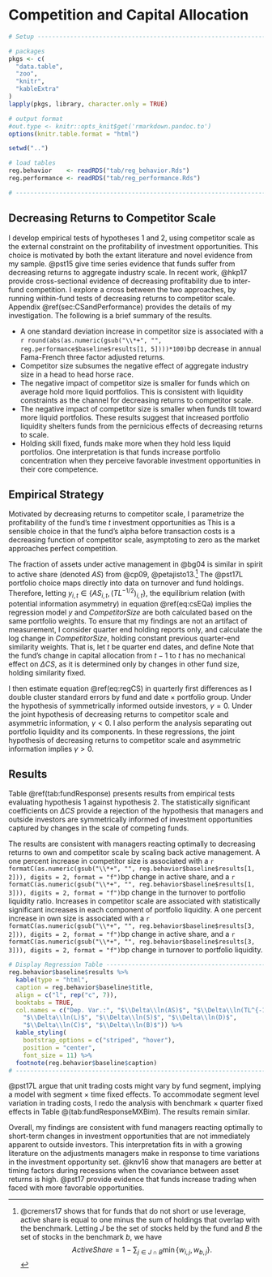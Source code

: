 # Competition and Capital Allocation {#sec:portfolio}

```r

# Setup ------------------------------------------------------------------------

# packages
pkgs <- c(
  "data.table",
  "zoo",
  "knitr",
  "kableExtra"
)
lapply(pkgs, library, character.only = TRUE)

# output format
#out.type <- knitr::opts_knit$get('rmarkdown.pandoc.to')
options(knitr.table.format = "html")

setwd("..")

# load tables
reg.behavior    <- readRDS("tab/reg_behavior.Rds")
reg.performance <- readRDS("tab/reg_performance.Rds")

# -----------------------------------------------------------------------------
```

## Decreasing Returns to Competitor Scale

I develop empirical tests of hypotheses 1 and 2, using competitor scale as the external constraint on the profitability of investment opportunities. This choice is motivated by both the extant literature and novel evidence from my sample. @pst15 give time series evidence that funds suffer from decreasing returns to aggregate industry scale. In recent work, @hkp17 provide cross-sectional evidence of decreasing profitability due to inter-fund competition. I explore a cross between the two approaches, by running within-fund tests of decreasing returns to competitor scale. Appendix \@ref(sec:CSandPerformance) provides the details of my investigation. The following is a brief summary of the results.

- A one standard deviation increase in competitor size is associated with a `r round(abs(as.numeric(gsub("\\*+", "", reg.performance$baseline$results[1, 5])))*100)`bp decrease in annual Fama-French three factor adjusted returns.
- Competitor size subsumes the negative effect of aggregate industry size in a head to head horse race.
- The negative impact of competitor size is smaller for funds which on average hold more liquid portfolios. This is consistent with liquidity constraints as the channel for decreasing returns to competitor scale. 
- The negative impact of competitor size is smaller when funds tilt toward more liquid portfolios. These results suggest that increased portfolio liquidity shelters funds from the pernicious effects of decreasing returns to scale.
- Holding skill fixed, funds make more when they hold less liquid portfolios. One interpretation is that funds increase portfolio concentration when they perceive favorable investment opportunities in their core competence.


## Empirical Strategy

 
Motivated by decreasing returns to competitor scale, I parametrize the profitability of the fund's time $t$ investment opportunities as 
\begin{equation}
g(x_{i,t})=CompetitorSize_{i,t}^{-\gamma}. 
(\#eq:muParam)
\end{equation}
This is a sensible choice in that the fund's alpha before transaction costs is a decreasing function of competitor scale, asymptoting to zero as the market approaches perfect competition.

The fraction of assets under active management in @bg04 is similar in spirit to active share (denoted $AS$) from @cp09, @petajisto13.^[@cremers17 shows that for funds that do not short or use leverage, active share is equal to one minus the sum of holdings that overlap with the benchmark. Letting $J$ be the set of stocks held by the fund and $B$ the set of stocks in the benchmark $b$, we have $$ ActiveShare=1-\sum_{j\in J\cap B} \min\{ w_{i,j},w_{b,j} \}.$$] The @pst17L portfolio choice maps directly into data on turnover and fund holdings. Therefore, letting $y_{i,t}\in\{AS_{i,t},\left(TL^{-1/2}\right)_{i,t}\}$, the equilibrium relation (with potential information asymmetry) in equation \@ref(eq:csEQa) implies the regression model
\begin{equation}
\ln(y_{i,t})=\alpha_t + \eta_1 \ln(FundSize_{i,t}) +\eta_2 \ln(f_{i,t}) + \gamma\ln(CompetitorSize_{i,t}) + \varepsilon_{i,t}.
(\#eq:regCS)
\end{equation}
$y$ and $CompetitorSize$ are both calculated based on the same portfolio weights. To ensure that my findings are not an artifact of measurement, I consider quarter end holding reports only, and calculate the log change in $CompetitorSize$, holding constant previous quarter-end similarity weights. That is, let $t$ be quarter end dates, and define
\begin{equation}
\Delta CS_{i,t}=\ln \left(\sum_{j\neq i} \psi_{i,j,t-1} FundSize_{j,t}\right) - \ln \left(\sum_{j\neq i} \psi_{i,j,t-1} FundSize_{j,t-1}\right).
\end{equation}
Note that the fund's change in capital allocation from $t-1$ to $t$ has no mechanical effect on $\Delta CS$, as it is determined only by changes in other fund size, holding similarity fixed.

I then estimate equation \@ref(eq:regCS) in quarterly first differences as
\begin{equation}
\Delta\ln(y_{i,t})=\alpha_t + \eta_1 \Delta\ln(FundSize_{i,t}) +\eta_2 \Delta\ln(f_{i,t}) + \gamma\Delta CS_{i,t} + \Delta\varepsilon_{i,t}.
(\#eq:fdReg)
\end{equation}
I double cluster standard errors by fund and date $\times$ portfolio group.\footnote{
Fund portfolios are grouped using k-means cluster analysis of raw portfolio weights. Each month, this process constructs $k=10$ archetypal portfolios (serving as cluster centers). These model portfolios are constructed and then funds are assigned to them such that the sum of squared differences between the weights of fund portfolios and their assigned model portfolio is minimized.
} 
Under the hypothesis of symmetrically informed outside investors, $\gamma=0$. Under the joint hypothesis of decreasing returns to competitor scale and asymmetric information, $\gamma<0$. I also perform the analysis separating out portfolio liquidity and its components. In these regressions, the joint hypothesis of decreasing returns to competitor scale and asymmetric information implies $\gamma>0$.


## Results

Table \@ref(tab:fundResponse) presents results from empirical tests evaluating hypothesis 1 against hypothesis 2. The statistically significant coefficients on $\Delta CS$ provide a rejection of the hypothesis that managers and outside investors are symmetrically informed of investment opportunities captured by changes in the scale of competing funds.

The results are consistent with managers reacting optimally to decreasing returns to own and competitor scale by scaling back active management. A one percent increase in competitor size is associated with a `r formatC(as.numeric(gsub("\\*+", "", reg.behavior$baseline$results[1, 2])), digits = 2, format = "f")`bp change in active share, and a `r formatC(as.numeric(gsub("\\*+", "", reg.behavior$baseline$results[1, 3])), digits = 2, format = "f")`bp change in the turnover to portfolio liquidity ratio. Increases in competitor scale are associated with statistically significant increases in each component of portfolio liquidity. A one percent increase in own size is associated with a `r formatC(as.numeric(gsub("\\*+", "", reg.behavior$baseline$results[3, 2])), digits = 2, format = "f")`bp change in active share, and a `r formatC(as.numeric(gsub("\\*+", "", reg.behavior$baseline$results[3, 3])), digits = 2, format = "f")`bp change in turnover to portfolio liquidity. 


```r

# Display Regression Table ----------------------------------------------------------------
reg.behavior$baseline$results %>%
  kable(type = "html",
  caption = reg.behavior$baseline$title,
  align = c("l", rep("c", 7)),
  booktabs = TRUE,
  col.names = c("Dep. Var.:", "$\\Delta\\ln(AS)$", "$\\Delta\\ln(TL^{-1/2})$",
    "$\\Delta\\ln(L)$", "$\\Delta\\ln(S)$", "$\\Delta\\ln(D)$", 
    "$\\Delta\\ln(C)$", "$\\Delta\\ln(B)$")) %>%
  kable_styling(
    bootstrap_options = c("striped", "hover"), 
    position = "center",
    font_size = 11) %>%
  footnote(reg.behavior$baseline$caption)
# --------------------------------------------------------------------------------
```

@pst17L argue that unit trading costs might vary by fund segment, implying a model with segment $\times$ time fixed effects. To accommodate segment level variation in trading costs, I redo the analysis with benchmark $\times$ quarter fixed effects in Table \@(tab:fundResponseMXBim). The results remain similar. 

Overall, my findings are consistent with fund managers reacting optimally to short-term changes in investment opportunities that are not immediately apparent to outside investors. This interpretation fits in with a growing literature on the adjustments managers make in response to time variations in the investment opportunity set. @knv16 show that managers are better at timing factors during recessions when the covariance between asset returns is high. @pst17 provide evidence that funds increase trading when faced with more favorable opportunities.
